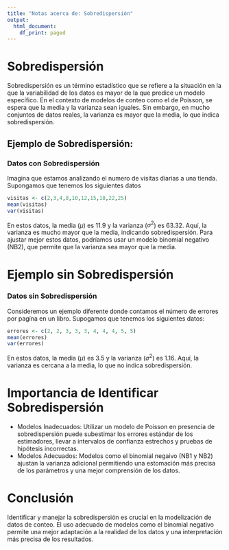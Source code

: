 ---
title: "Notas acerca de: Sobredispersión"
output:
  html_document:
    df_print: paged
---

# Sobredispersión
  
Sobredispersión es un término estadístico que se refiere a la situación en la que la variabilidad de los datos es mayor de la que predice un modelo específico. En el contexto de modelos de conteo como el de Poisson, se espera que la media y la varianza sean iguales. Sin embargo, en mucho conjuntos de datos reales, la varianza es mayor que la media, lo que indica sobredispersión.

## Ejemplo de Sobredispersión:

### Datos con Sobredispersión

Imagina que estamos analizando el numero de visitas diarias a una tienda. Supongamos que tenemos los siguientes datos

```{r}
visitas <- c(2,3,4,8,10,12,15,18,22,25)
mean(visitas)
var(visitas)
```
En estos datos, la media ($\mu$) es 11.9 y la varianza ($\sigma^2$) es 63.32. Aquí, la varianza es mucho mayor que la media, indicando sobredispersión. Para ajustar mejor estos datos, podríamos usar un modelo binomial negativo (NB2), que permite que la varianza sea mayor que la media.

# Ejemplo sin Sobredispersión

### Datos sin Sobredispersión
Consideremos un ejemplo diferente donde contamos el número de errores por pagína en un libro. Supogamos que tenemos los siguientes datos:
```{r}
errores <- c(2, 2, 3, 3, 3, 4, 4, 4, 5, 5)
mean(errores)
var(errores)
```

En estos datos, la media ($\mu$) es 3.5 y la varianza ($\sigma^2$) es 1.16. Aquí, la varianza es cercana a la media, lo que no indica sobredispersión.

# Importancia de Identificar Sobredispersión

- Modelos Inadecuados: Utilizar un modelo de Poisson en presencia de sobredispersión puede subestimar los errores estándar de los estimadores, llevar a intervalos de confianza estrechos y pruebas de hipótesis incorrectas.
- Modelos Adecuados: Modelos como el binomial negaivo (NB1 y NB2) ajustan la varianza adicional permitiendo una estomación más precisa de los parámetros y una mejor comprensión de los datos. 

# Conclusión

Identificar y manejar la sobredispersión es crucial en la modelización de datos de conteo. El uso adecuado de modelos como el binomial negativo permite una mejor adaptación a la realidad de los datos y una interpretación más precisa de los resultados. 